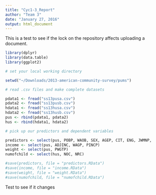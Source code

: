 ```yaml
---
title: "Cyc1-3_Report"
author: "Team 3"
date: "January 27, 2016"
output: html_document
---
```



This is a test to see if the lock on the repository affects uploading a document.
```r
library(dplyr)
library(data.table)
library(ggplot2)

# set your local working directory

setwd("~/Downloads/2013-american-community-survey/pums")

# read .csv files and make complete datasets

pdata1 <- fread("ss13pusa.csv")
pdata2 <- fread("ss13pusb.csv")
hdata1 <- fread("ss13husa.csv")
hdata2 <- fread("ss13husb.csv")
pus <- rbind(pdata1, pdata2)
hus <- rbind(hdata1, hdata2)

# pick up our predictors and dependent variables

predictors <- select(pus, POBP, WAOB, SEX, AGEP, CIT, ENG, JWMNP,                          SCHL, FOD1P, DIS, RAC1P, VPS)
income <- select(pus, ADJINC, WAGP, PINCP)
weight <- select(pus, PWGTP)
numofchild <- select(hus, NOC, NRC)

#save(predictors, file = "predictors.RData")
#save(income, file = "income.RData")
#save(weight, file = "weight.RData")
#save(numofchild, file = "numofchild.RData")
```

Test to see if it changes